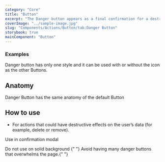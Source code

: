 ```yaml
---
category: "Core"
title: "Button"
excerpt: "The Danger button appears as a final confirmation for a destructive action such as deleting. "
coverImage: "../sample-image.jpg"
slug: "Components/Actions/Button/tab:Danger Button"
storybook: true
mainComponent: "Button"
---
```


### Examples

Danger button has only one style and it can be used with or without the icon as the other Buttons.

<FigmaImage url="https://www.figma.com/file/h0OBnVRCmPzMmCpYIYsj8H/Bridge-Documentation?node-id=465%3A1097" />

## Anatomy

Danger Button has the same anatomy of the default Button

<FigmaImage url="https://www.figma.com/file/h0OBnVRCmPzMmCpYIYsj8H/Bridge-Documentation?node-id=233%3A1775" />

## How to use

- For actions that could have destructive effects on the user’s data (for example, delete or remove).

<Callout kind="success"> Use in confirmation modal </Callout>

<FigmaImage url="https://www.figma.com/file/h0OBnVRCmPzMmCpYIYsj8H/Bridge-Documentation?node-id=465%3A3210" />

<Callout kind="error"> Do not use on solid background </Callout>
<Callout kind="error">
  {" "}
  Avoid having many danger buttons that overwhelms the page.{" "}
</Callout>
